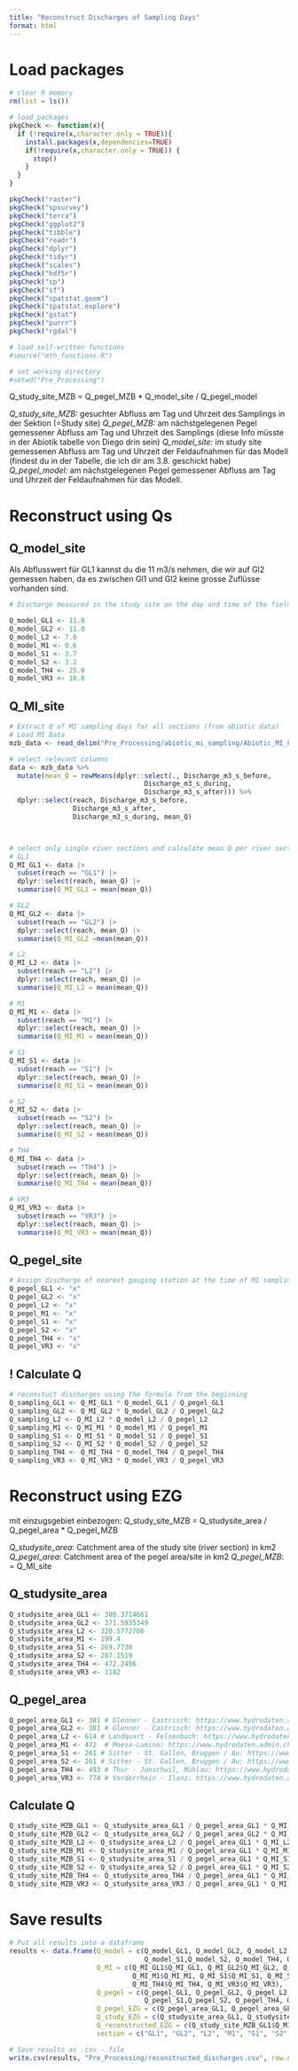 ```yaml
---
title: "Reconstruct Discharges of Sampling Days"
format: html
---
```


# Load packages
```r
# clear R memory 
rm(list = ls())

# load packages 
pkgCheck <- function(x){ 
  if (!require(x,character.only = TRUE)){
    install.packages(x,dependencies=TRUE)
    if(!require(x,character.only = TRUE)) {
      stop()
    }
  }
}

pkgCheck("raster")
pkgCheck("spsurvey")
pkgCheck("terra")
pkgCheck("ggplot2")
pkgCheck("tibble")
pkgCheck("readr")
pkgCheck("dplyr")
pkgCheck("tidyr")
pkgCheck("scales")
pkgCheck("hdf5r")
pkgCheck("sp")
pkgCheck("sf")
pkgCheck("spatstat.geom")
pkgCheck("spatstat.explore")
pkgCheck("gstat")
pkgCheck("purrr")
pkgCheck("rgdal")

# load self-written functions 
#source("mth_functions.R")

# set working directory 
#setwd("Pre_Processing")
```

Q_study_site_MZB = Q_pegel_MZB * Q_model_site / Q_pegel_model


*Q_study_site_MZB:* gesuchter Abfluss am Tag und Uhrzeit des Samplings in der Sektion (=Study site)
*Q_pegel_MZB:* am nächstgelegenen Pegel gemessener Abfluss am Tag und Uhrzeit des Samplings (diese Info müsste in der Abiotik tabelle von Diego drin sein)
*Q_model_site:* im study site gemessenen Abfluss am Tag und Uhrzeit der Feldaufnahmen für das Modell (findest du in der Tabelle, die ich dir am 3.8. geschickt habe)
*Q_pegel_model:* am nächstgelegenen Pegel gemessener Abfluss am Tag und Uhrzeit der Feldaufnahmen für das Modell. 

# Reconstruct using Qs
## Q_model_site
Als Abflusswert für GL1 kannst du die 11 m3/s nehmen, die wir auf Gl2 gemessen haben, da es zwischen Gl1 und Gl2 keine grosse Zuflüsse vorhanden sind.
```r
# Discharge measured in the study site on the day and time of the field recordings for the hydrodynamic model 

Q_model_GL1 <- 11.0 
Q_model_GL2 <- 11.0
Q_model_L2 <- 7.0
Q_model_M1 <- 0.6
Q_model_S1 <- 3.7
Q_model_S2 <- 3.2
Q_model_TH4 <- 25.0
Q_model_VR3 <- 18.8
```

## Q_MI_site
```r
# Extract Q of MI sampling days for all sections (from abiotic data)
# Load MI Data
mzb_data <- read_delim("Pre_Processing/abiotic_mi_sampling/Abiotic_MI_Field.csv")

# select relevant columns 
data <- mzb_data %>%
  mutate(mean_Q = rowMeans(dplyr::select(., Discharge_m3_s_before,
                                  Discharge_m3_s_during,
                                  Discharge_m3_s_after))) %>%
  dplyr::select(reach, Discharge_m3_s_before,
                Discharge_m3_s_after,
                Discharge_m3_s_during, mean_Q)



# select only single river sections and calculate mean Q per river section 
# GL1
Q_MI_GL1 <- data |>
  subset(reach == "GL1") |>
  dplyr::select(reach, mean_Q) |>
  summarise(Q_MI_GL1 = mean(mean_Q)) 

# GL2
Q_MI_GL2 <- data |>
  subset(reach == "GL2") |>
  dplyr::select(reach, mean_Q) |>
  summarise(Q_MI_GL2 =mean(mean_Q))

# L2
Q_MI_L2 <- data |>
  subset(reach == "L2") |>
  dplyr::select(reach, mean_Q) |>
  summarise(Q_MI_L2 = mean(mean_Q))

# M1
Q_MI_M1 <- data |>
  subset(reach == "M1") |>
  dplyr::select(reach, mean_Q) |>
  summarise(Q_MI_M1 = mean(mean_Q))

# S1
Q_MI_S1 <- data |>
  subset(reach == "S1") |>
  dplyr::select(reach, mean_Q) |>
  summarise(Q_MI_S1 = mean(mean_Q))

# S2
Q_MI_S2 <- data |>
  subset(reach == "S2") |>
  dplyr::select(reach, mean_Q) |>
  summarise(Q_MI_S2 = mean(mean_Q))

# TH4
Q_MI_TH4 <- data |>
  subset(reach == "TH4") |>
  dplyr::select(reach, mean_Q) |>
  summarise(Q_MI_TH4 = mean(mean_Q))

# VR3
Q_MI_VR3 <- data |>
  subset(reach == "VR3") |>
  dplyr::select(reach, mean_Q) |>
  summarise(Q_MI_VR3 = mean(mean_Q))
```

## Q_pegel_site
```r
# Assign discharge of nearest gauging station at the time of MI sampling
Q_pegel_GL1 <- "x"
Q_pegel_GL2 <- "x"
Q_pegel_L2 <- "x"
Q_pegel_M1 <- "x"
Q_pegel_S1 <- "x"
Q_pegel_S2 <- "x"
Q_pegel_TH4 <- "x"
Q_pegel_VR3 <- "x"
```

## ! Calculate Q 
```r
# reconstuct discharges using the formula from the beginning 
Q_sampling_GL1 <- Q_MI_GL1 * Q_model_GL1 / Q_pegel_GL1
Q_sampling_GL2 <- Q_MI_GL2 * Q_model_GL2 / Q_pegel_GL2
Q_sampling_L2 <- Q_MI_L2 * Q_model_L2 / Q_pegel_L2
Q_sampling_M1 <- Q_MI_M1 * Q_model_M1 / Q_pegel_M1
Q_sampling_S1 <- Q_MI_S1 * Q_model_S1 / Q_pegel_S1
Q_sampling_S2 <- Q_MI_S2 * Q_model_S2 / Q_pegel_S2
Q_sampling_TH4 <- Q_MI_TH4 * Q_model_TH4 / Q_pegel_TH4
Q_sampling_VR3 <- Q_MI_VR3 * Q_model_VR3 / Q_pegel_VR3
```

# Reconstruct using EZG
mit einzugsgebiet einbezogen:
Q_study_site_MZB = Q_studysite_area / Q_pegel_area * Q_pegel_MZB

*Q_studysite_area*: Catchment area of the study site (river section) in km2
*Q_pegel_area*: Catchment area of the pegel area/site in km2
*Q_pegel_MZB*: = Q_MI_site

## Q_studysite_area
```r
Q_studysite_area_GL1 <- 380.3714661
Q_studysite_area_GL2 <- 371.5935349
Q_studysite_area_L2 <- 320.5772706
Q_studysite_area_M1 <- 199.4
Q_studysite_area_S1 <- 269.7738
Q_studysite_area_S2 <- 287.1519
Q_studysite_area_TH4 <- 472.2496
Q_studysite_area_VR3 <- 1182
```

## Q_pegel_area
```r
Q_pegel_area_GL1 <- 381 # Glenner - Castrisch: https://www.hydrodaten.admin.ch/de/seen-und-fluesse/stationen-und-daten/2498
Q_pegel_area_GL2 <- 381 # Glenner - Castrisch: https://www.hydrodaten.admin.ch/de/seen-und-fluesse/stationen-und-daten/2498 
Q_pegel_area_L2 <- 614 # Landquart - Felsenbach: https://www.hydrodaten.admin.ch/de/seen-und-fluesse/stationen-und-daten/2150
Q_pegel_area_M1 <- 472  # Moesa-Lumino: https://www.hydrodaten.admin.ch/de/seen-und-fluesse/stationen-und-daten/2420
Q_pegel_area_S1 <- 261 # Sitter - St. Gallen, Bruggen / Au: https://www.hydrodaten.admin.ch/de/seen-und-fluesse/stationen-und-daten/2468
Q_pegel_area_S2 <- 261 # Sitter - St. Gallen, Bruggen / Au: https://www.hydrodaten.admin.ch/de/seen-und-fluesse/stationen-und-daten/2468
Q_pegel_area_TH4 <- 493 # Thur - Jonschwil, Mühlau: https://www.hydrodaten.admin.ch/de/seen-und-fluesse/stationen-und-daten/2303
Q_pegel_area_VR3 <- 774 # Vorderrhein - Ilanz: https://www.hydrodaten.admin.ch/de/seen-und-fluesse/stationen-und-daten/2033
```

## Calculate Q
```r
Q_study_site_MZB_GL1 <- Q_studysite_area_GL1 / Q_pegel_area_GL1 * Q_MI_GL1
Q_study_site_MZB_GL2 <- Q_studysite_area_GL2 / Q_pegel_area_GL2 * Q_MI_GL2
Q_study_site_MZB_L2 <- Q_studysite_area_L2 / Q_pegel_area_GL1 * Q_MI_L2
Q_study_site_MZB_M1 <- Q_studysite_area_M1 / Q_pegel_area_GL1 * Q_MI_M1
Q_study_site_MZB_S1 <- Q_studysite_area_S1 / Q_pegel_area_GL1 * Q_MI_S1
Q_study_site_MZB_S2 <- Q_studysite_area_S2 / Q_pegel_area_GL1 * Q_MI_S2
Q_study_site_MZB_TH4 <- Q_studysite_area_TH4 / Q_pegel_area_GL1 * Q_MI_TH4
Q_study_site_MZB_VR3 <- Q_studysite_area_VR3 / Q_pegel_area_GL1 * Q_MI_VR3
```

# Save results
```r
# Put all results into a dataframe 
results <- data.frame(Q_model = c(Q_model_GL1, Q_model_GL2, Q_model_L2, Q_model_M1,
                                  Q_model_S1,Q_model_S2, Q_model_TH4, Q_model_VR3), 
                      Q_MI = c(Q_MI_GL1$Q_MI_GL1, Q_MI_GL2$Q_MI_GL2, Q_MI_L2$Q_MI_L2,
                               Q_MI_M1$Q_MI_M1, Q_MI_S1$Q_MI_S1, Q_MI_S2$Q_MI_S2,
                               Q_MI_TH4$Q_MI_TH4, Q_MI_VR3$Q_MI_VR3), 
                      Q_pegel = c(Q_pegel_GL1, Q_pegel_GL2, Q_pegel_L2, Q_pegel_M1,
                                  Q_pegel_S1,Q_pegel_S2, Q_pegel_TH4, Q_pegel_VR3), 
                      Q_pegel_EZG = c(Q_pegel_area_GL1, Q_pegel_area_GL2, Q_pegel_area_M1, Q_pegel_area_L2, Q_pegel_area_S1, Q_pegel_area_S2, Q_pegel_area_TH4, Q_pegel_area_VR3),
                      Q_study_EZG = c(Q_studysite_area_GL1, Q_studysite_area_GL2, Q_studysite_area_L2, Q_studysite_area_M1, Q_studysite_area_S1, Q_studysite_area_S2, Q_studysite_area_TH4, Q_studysite_area_VR3),
                      Q_reconstructed_EZG = c(Q_study_site_MZB_GL1$Q_MI_GL1, Q_study_site_MZB_GL2$Q_MI_GL2, Q_study_site_MZB_L2$Q_MI_L2, Q_study_site_MZB_M1$Q_MI_M1, Q_study_site_MZB_S1$Q_MI_S1, Q_study_site_MZB_S2$Q_MI_S2, Q_study_site_MZB_TH4$Q_MI_TH4, Q_study_site_MZB_VR3$Q_MI_VR3),
                      section = c("GL1", "GL2", "L2", "M1", "S1", "S2", "TH4", "VR3"))

# Save results as .csv - file 
write.csv(results, "Pre_Processing/reconstructed_discharges.csv", row.names = FALSE)
```

                                  